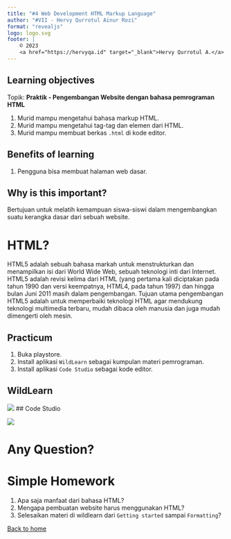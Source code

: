 ```yaml
---
title: "#4 Web Development HTML Markup Language"
author: "#VII - Hervy Qurrotul Ainur Rozi"
format: "revealjs"
logo: logo.svg
footer: |
    © 2023
    <a href="https://hervyqa.id" target="_blank">Hervy Qurrotul A.</a>
---
```


## Learning objectives {.smaller}

Topik: **Praktik - Pengembangan Website dengan bahasa pemrograman HTML**

1. Murid mampu mengetahui bahasa markup HTML.
1. Murid mampu mengetahui tag-tag dan elemen dari HTML.
1. Murid mampu membuat berkas `.html` di kode editor.

## Benefits of learning {.smaller}

1. Pengguna bisa membuat halaman web dasar.

## Why is this important? {.smaller}

Bertujuan untuk melatih kemampuan siswa-siswi dalam mengembangkan suatu kerangka dasar dari sebuah website.

# HTML?

HTML5 adalah sebuah bahasa markah untuk menstrukturkan dan menampilkan isi dari World Wide Web, sebuah teknologi inti dari Internet. HTML5 adalah revisi kelima dari HTML (yang pertama kali diciptakan pada tahun 1990 dan versi keempatnya, HTML4, pada tahun 1997) dan hingga bulan Juni 2011 masih dalam pengembangan. Tujuan utama pengembangan HTML5 adalah untuk memperbaiki teknologi HTML agar mendukung teknologi multimedia terbaru, mudah dibaca oleh manusia dan juga mudah dimengerti oleh mesin.

## Practicum

1. Buka playstore.
1. Install aplikasi `WildLearn` sebagai kumpulan materi pemrograman.
1. Install aplikasi `Code Studio` sebagai kode editor.

## WildLearn

![](img/wildlearn.webp)
## Code Studio

![](img/code_studio.webp)

# Any Question? {background-color="rgb(10, 132, 81)"}

# Simple Homework

1. Apa saja manfaat dari bahasa HTML?
1. Mengapa pembuatan website harus menggunakan HTML?
1. Selesaikan materi di wildlearn dari `Getting started` sampai `Formatting`?

[Back to home](/)
